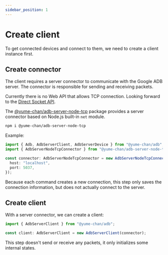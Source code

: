 ```yaml
---
sidebar_position: 1
---
```


# Create client

To get connected devices and connect to them, we need to create a client instance first.

## Create connector

The client requires a server connector to communicate with the Google ADB server. The connector is responsible for sending and receiving packets.

<Tabs className="runtime-tabs" groupId="runtime">
<TabItem value="web" label="Web">

Currently there is no Web API that allows TCP connection. Looking forward to the [Direct Socket API](https://github.com/WICG/direct-sockets).

</TabItem>
<TabItem value="node" label="Node.js">

The [@yume-chan/adb-server-node-tcp](https://www.npmjs.com/package/@yume-chan/adb-server-node-tcp) package provides a server connector based on Node.js built-in `net` module.

```sh npm2yarn
npm i @yume-chan/adb-server-node-tcp
```

Example:

```ts transpile
import { Adb, AdbServerClient, AdbServerDevice } from "@yume-chan/adb";
import { AdbServerNodeTcpConnector } from "@yume-chan/adb-server-node-tcp";

const connector: AdbServerNodeTcpConnector = new AdbServerNodeTcpConnector({
  host: "localhost",
  port: 5037,
});
```

Because each command creates a new connection, this step only saves the connection information, but does not actually connect to the server.

</TabItem>
</Tabs>

## Create client

With a server connector, we can create a client:

```ts transpile
import { AdbServerClient } from "@yume-chan/adb";

const client: AdbServerClient = new AdbServerClient(connector);
```

This step doesn't send or receive any packets, it only initializes some internal states.
